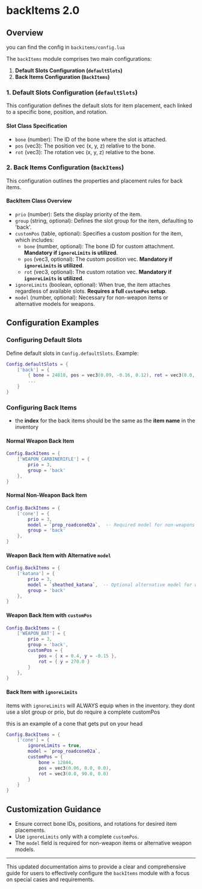 # backItems 2.0

## Overview

you can find the config in `backitems/config.lua`

The `backItems` module comprises two main configurations:

1. **Default Slots Configuration (`defaultSlots`)**
2. **Back Items Configuration (`BackItems`)**

### 1. Default Slots Configuration (`defaultSlots`)

This configuration defines the default slots for item placement, each linked to a specific bone, position, and rotation.

#### Slot Class Specification

- `bone` (number): The ID of the bone where the slot is attached.
- `pos` (vec3): The position vec (x, y, z) relative to the bone.
- `rot` (vec3): The rotation vec (x, y, z) relative to the bone.

### 2. Back Items Configuration (`BackItems`)

This configuration outlines the properties and placement rules for back items.

#### BackItem Class Overview

- `prio` (number): Sets the display priority of the item.
- `group` (string, optional): Defines the slot group for the item, defaulting to 'back'.
- `customPos` (table, optional): Specifies a custom position for the item, which includes:
  - `bone` (number, optional): The bone ID for custom attachment. **Mandatory if `ignoreLimits` is utilized**.
  - `pos` (vec3, optional): The custom position vec. **Mandatory if `ignoreLimits` is utilized**.
  - `rot` (vec3, optional): The custom rotation vec. **Mandatory if `ignoreLimits` is utilized**.
- `ignoreLimits` (boolean, optional): When true, the item attaches regardless of available slots. **Requires a full `customPos` setup**.
- `model` (number, optional): Necessary for non-weapon items or alternative models for weapons.

## Configuration Examples

### Configuring Default Slots
Define default slots in `Config.defaultSlots`. Example:

```lua
Config.defaultSlots = {
    ['back'] = {
        { bone = 24818, pos = vec3(0.09, -0.16, 0.12), rot = vec3(0.0, 180.0, 0.0) },
        ...
    }
}
```

### Configuring Back Items

- the **index** for the back items should be the same as the **item name** in the inventory

#### Normal Weapon Back Item
```lua
Config.BackItems = {
    ['WEAPON_CARBINERIFLE'] = {
        prio = 3,
        group = 'back'
    },
}
```

#### Normal Non-Weapon Back Item
```lua
Config.BackItems = {
    ['cone'] = {
        prio = 3,
        model = `prop_roadcone02a`,  -- Required model for non-weapons
        group = 'back'
    },
}
```

#### Weapon Back Item with Alternative `model`
```lua
Config.BackItems = {
    ['katana'] = {
        prio = 3,
        model = `sheathed_katana`,  -- Optional alternative model for weapons
        group = 'back'
    },
}
```

#### Weapon Back Item with `customPos`
```lua
Config.BackItems = {
    ['WEAPON_BAT'] = {
        prio = 3,
        group = 'back',
        customPos = {
            pos = { x = 0.4, y = -0.15 },
            rot = { y = 270.0 }
        }
    },
}
```

#### Back Item with `ignoreLimits`

items with `ignoreLimits` will ALWAYS equip when in the inventory. they dont use a slot group or prio, but do require a complete customPos

this is an example of a cone that gets put on your head

```lua
Config.BackItems = {
    ['cone'] = {
        ignoreLimits = true,
        model = `prop_roadcone02a`,
        customPos = {
            bone = 12844,
            pos = vec3(0.06, 0.0, 0.0),
            rot = vec3(0.0, 90.0, 0.0)
        }
    }
}
```

## Customization Guidance

- Ensure correct bone IDs, positions, and rotations for desired item placements.
- Use `ignoreLimits` only with a complete `customPos`.
- The `model` field is required for non-weapon items or alternative weapon models.

---

This updated documentation aims to provide a clear and comprehensive guide for users to effectively configure the `backItems` module with a focus on special cases and requirements.